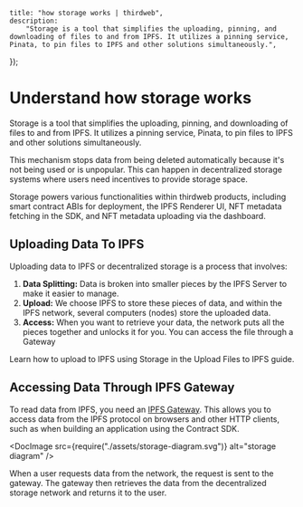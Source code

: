 
	title: "how storage works | thirdweb",
	description:
		"Storage is a tool that simplifies the uploading, pinning, and downloading of files to and from IPFS. It utilizes a pinning service, Pinata, to pin files to IPFS and other solutions simultaneously.",
});

# Understand how storage works

Storage is a tool that simplifies the uploading, pinning, and downloading of files to and from IPFS. It utilizes a pinning service, Pinata, to pin files to IPFS and other solutions simultaneously.

This mechanism stops data from being deleted automatically because it's not being used or is unpopular. This can happen in decentralized storage systems where users need incentives to provide storage space.

<Callout title="Storage in thirdweb" variant="info">
	Storage powers various functionalities within thirdweb products, including
	smart contract ABIs for deployment, the IPFS Renderer UI, NFT metadata
	fetching in the SDK, and NFT metadata uploading via the dashboard.
</Callout>

## Uploading Data To IPFS

Uploading data to IPFS or decentralized storage is a process that involves:

1. **Data Splitting:** Data is broken into smaller pieces by the IPFS Server to make it easier to manage.
2. **Upload:** We choose IPFS to store these pieces of data, and within the IPFS network, several computers (nodes) store the uploaded data.
3. **Access:** When you want to retrieve your data, the network puts all the pieces together and unlocks it for you. You can access the file through a Gateway

Learn how to upload to IPFS using Storage in the Upload Files to IPFS guide.

## Accessing Data Through IPFS Gateway

To read data from IPFS, you need an [IPFS Gateway](https://docs.ipfs.tech/concepts/ipfs-gateway/). This allows you to access data from the IPFS protocol on browsers and other HTTP clients,
such as when building an application using the Contract SDK.

<DocImage src={require("./assets/storage-diagram.svg")} alt="storage diagram" />

When a user requests data from the network, the request is sent to the gateway. The gateway then retrieves the data from the decentralized storage network and returns it to the user.

